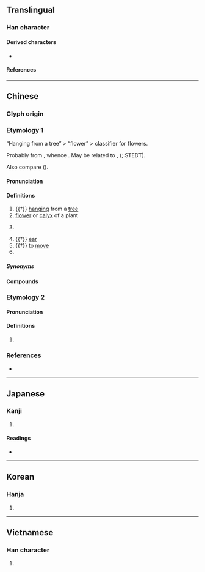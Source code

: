 {{also|朶}}
{{character info}}
==Translingual==

===Han character===
{{Han char|rn=75|rad=木|as=02|sn=6|four=17904|canj=HND|ids=⿱𠘧木(G),⿱𠘧𣎳(HT),⿱几木(KV)}}

====Derived characters====
* {{l|mul|[[哚]], [[垛]], [[㛊]], [[𡯦]], [[𡷔]], [[挆]], [[𣳼]], [[𦚩]], [[𣑫]], [[𣧷]], [[𤤸]], [[𤱧]], [[𬒋]], [[䑮]], [[𧊶]], [[𬡖]], [[𧧨]], [[趓]], [[跺]], [[躲]], [[䤪]]([[𬭆]]), [[𪘉]], [[剁]], [[𭪋]], [[䒳]], [[𥬲]], [[𩬻]], [[𡇙]]}}

====References====
{{Han ref|kx=0510.050|dkj=14429|dj=0894.050|hdz=21155.050|uh=6735}}

----

==Chinese==
{{zh-forms|alt=朶,𣎾,𣎿,𣏻,䒳,杂}}

===Glyph origin===
{{Han etym}}

===Etymology 1===
“Hanging from a tree” > “flower” > classifier for flowers.

Probably from {{inh|zh|sit-pro|*(d/n)waj||to hang from; to cling to; creeper}}, whence {{cog|my|တွယ်||to cling}}. May be related to {{och-l|垂|to hang down}}, {{och-l|橢|oblong; oval}} ({{zh-ref|Schuessler, 2007}}; STEDT).

Also compare {{cog|mkh-pro|*kt₂uur||ear}} ({{zh-ref|Schuessler, 2007}}).

====Pronunciation====
{{zh-pron
|m=duǒ,tuǒ,er=y,2na=Beijing dialect,2nb=colloquial
|m-s=do3
|c=do2,doe2
|c_note=doe2 - colloquial
|c-t=o2,u2
|g=do3
|h=pfs=tó;gd=do3
|j=due2
|mb=dǒ̤
|md=diō
|mn=ml:tó/qz:tó͘
|mn-t=do2/do5
|w=2tu
|x=do3
|mc=y
|oc=y
|ma=
|cat=a,n,cls,v,pn
}}

====Definitions====
{{zh-hanzi}}

# {{†}} {{lb|zh|of branches, leaves, flowers, fruits}} [[hang]]ing from a [[tree]]
# [[flower]] or [[calyx]] of a plant
# {{zh-classifier|flowers, clouds, etc}}
#: {{zh-x|一百 朵 玫瑰{gui}|a hundred roses}}
# {{†}} [[ear]]
# {{†}} to [[move]]
# {{surname|zh}}

=====Synonyms=====
{{zh-dial}}

====Compounds====
{{zh-der|大耳朵|一朵花|小耳朵|大快朵頤|咬耳朵|潘朵拉箱|扎耳朵|棉花耳朵|朵朵蓮花|潘朵拉|朵頤大嚼|朵雲|扇風耳朵|朵殿|朵頤|耳朵底子|花朵|耳朵|雲朵|耳朵軟|韋陟朵雲|貓耳朵|骨朵兒|骨朵|耳朵裡響|鈿朵|軟耳朵|耳朵帽|耳朵眼兒|蒜瓣骨朵|耳朵尖}}

===Etymology 2===
{{rfe|zh}}

====Pronunciation====
{{zh-pron
|mn=xm,tw:tô
|mn-t=to5
|cat=cls
}}

====Definitions====
{{zh-hanzi}}

# {{lb|zh|Min Nan}} {{zh-classifier|clusters of fruits}}

===References===
* {{R:twedu|A01862}}

{{zh-cat|Botany|Flowers|Elementary}}

----

==Japanese==

===Kanji===
{{ja-kanji|grade=|rs=木02}}

# {{rfdef|ja|sort=木02}}

====Readings====
* {{ja-readings|on=だ, た|kun=えだ}}

----

==Korean==

===Hanja===
{{ko-hanja|hangeul=타|eumhun=|rv=ta|mr=t'a|y=tha}}

# {{rfdef|ko|sort=木02}}

----

==Vietnamese==

===Han character===
{{vi-hantu|[[đóa]], [[tạp]]|rs=木02}}

# {{rfdef|vi|sort=木02}}